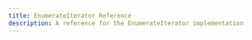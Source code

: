 ---
title: EnumerateIterator Reference
description: A reference for the EnumerateIterator implementation
---
